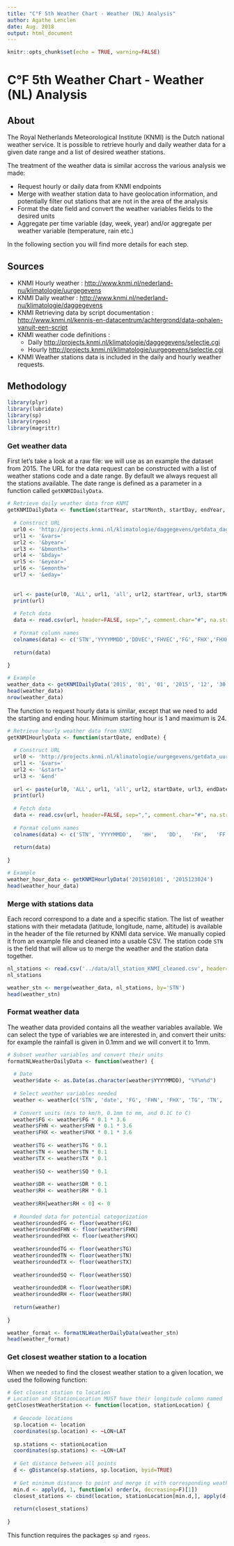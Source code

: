 ```yaml
---
title: "C°F 5th Weather Chart - Weather (NL) Analysis"
author: Agathe Lenclen
date: Aug. 2018
output: html_document
---
```



```r
knitr::opts_chunk$set(echo = TRUE, warning=FALSE)
```

# C°F 5th Weather Chart - Weather (NL) Analysis

## About 
The Royal Netherlands Meteorological Institute (KNMI) is the Dutch national weather service. It is possible to retrieve hourly and daily weather data for a given date range and a list of desired weather stations. 

The treatment of the weather data is similar accross the various analysis we made:

- Request hourly or daily data from KNMI endpoints
- Merge with weather station data to have geolocation information, and potentially filter out stations that are not in the area of the analysis
- Format the date field and convert the weather variables fields to the desired units
- Aggregate per time variable (day, week, year) and/or aggregate per weather variable (temperature, rain etc.)

In the following section you will find more details for each step.


## Sources
- KNMI Hourly weather : <http://www.knmi.nl/nederland-nu/klimatologie/uurgegevens>
- KNMI Daily weather :  <http://www.knmi.nl/nederland-nu/klimatologie/daggegevens>
- KNMI Retrieving data by script documentation : <http://www.knmi.nl/kennis-en-datacentrum/achtergrond/data-ophalen-vanuit-een-script>
- KNMI weather code definitions :
    * Daily <http://projects.knmi.nl/klimatologie/daggegevens/selectie.cgi>
    * Hourly <http://projects.knmi.nl/klimatologie/uurgegevens/selectie.cgi>
- KNMI Weather stations data is included in the daily and hourly weather requests.


## Methodology


```r

library(plyr)
library(lubridate)
library(sp)
library(rgeos)
library(magrittr)
```

### Get weather data
First let's take a look at a raw file: we will use as an example the dataset from 2015. The URL for the data request can be constructed with a list of weather stations code and a date range. By default we always request all the stations available. The date range is defined as a parameter in a function called `getKNMIDailyData`.

```r

# Retrieve daily weather data from KNMI
getKNMIDailyData <- function(startYear, startMonth, startDay, endYear, endMonth, endDay) {
  
  # Construct URL
  url0 <- 'http://projects.knmi.nl/klimatologie/daggegevens/getdata_dag.cgi?stns='
  url1 <- '&vars='
  url2 <- '&byear='
  url3 <- '&bmonth='
  url4 <- '&bday='
  url5 <- '&eyear='
  url6 <- '&emonth='
  url7 <- '&eday='
  
  
  url <- paste(url0, 'ALL', url1, 'all', url2, startYear, url3, startMonth, url4, startDay, url5, endYear, url6, endMonth, url7, endDay, sep="")
  print(url)
  
  # Fetch data
  data <- read.csv(url, header=FALSE, sep=",", comment.char="#", na.strings=" ")
  
  # Format column names
  colnames(data) <- c('STN','YYYYMMDD','DDVEC','FHVEC','FG','FHX','FHXH','FHN','FHNH','FXX','FXXH','TG','TN','TNH','TX','TXH','T10N','T10NH','SQ','SP','Q','DR','RH','RHX','RHXH','EV24','PG','PX','PXH','PN','PNH','VVN','VVNH','VVX','VVXH','NG','UG','UX','UXH','UN','UNH')
  
  return(data)
 
}

# Example
weather_data <- getKNMIDailyData('2015', '01', '01', '2015', '12', '30')
head(weather_data)
nrow(weather_data)
```


The function to request hourly data is similar, except that we need to add the starting and ending hour. Minimum starting hour is 1 and maximum is 24.

```r

# Retrieve hourly weather data from KNMI
getKNMIHourlyData <- function(startDate, endDate) {
  
  # Construct URL
  url0 <- 'http://projects.knmi.nl/klimatologie/uurgegevens/getdata_uur.cgi?stns='
  url1 <- '&vars='
  url2 <- '&start='
  url3 <- '&end'
  
  url <- paste(url0, 'ALL', url1, 'all', url2, startDate, url3, endDate, sep="")
  print(url)
  
  # Fetch data
  data <- read.csv(url, header=FALSE, sep=",", comment.char="#", na.strings=" ")
  
  # Format column names
  colnames(data) <- c('STN', 'YYYYMMDD',   'HH',   'DD',   'FH',   'FF',   'FX',    'T',  'T10',   'TD',   'SQ',    'Q',   'DR',   'RH',    'P',   'VV',    'N',    'U',   'WW',   'IX',    'M',    'R',    'S',    'O',    'Y')
  
  return(data)
  
}

# Example
weather_hour_data <- getKNMIHourlyData('2015010101', '2015123024')
head(weather_hour_data)
```


### Merge with stations data
Each record correspond to a date and a specific station. 
The list of weather stations with their metadata (latitude, longitude, name, altitude) is available in the header of the file returned by KNMI data service. We manually copied it from an example file and cleaned into a usable CSV. The station code `STN` is the field that will allow us to merge the weather and the station data together.

```r
nl_stations <- read.csv('../data/all_station_KNMI_cleaned.csv', header=TRUE, sep=",")
nl_stations

weather_stn <- merge(weather_data, nl_stations, by='STN')
head(weather_stn)
```


### Format weather data
The weather data provided contains all the weather variables available. We can select the type of variables we are interested in, and convert their units: for example the rainfall is given in 0.1mm and we will convert it to 1mm.

```r

# Subset weather variables and convert their units
formatNLWeatherDailyData <- function(weather) {
  
  # Date
  weather$date <- as.Date(as.character(weather$YYYYMMDD), "%Y%m%d")
  
  # Select weather variables needed
  weather <- weather[c('STN', 'date', 'FG', 'FHN', 'FHX', 'TG', 'TN', 'TX', 'SQ', 'DR', 'RH', 'LON', 'LAT')]
  
  # Convert units (m/s to km/h, 0.1mm to mm, and 0.1C to C)
  weather$FG <- weather$FG * 0.1 * 3.6
  weather$FHN <- weather$FHN * 0.1 * 3.6
  weather$FHX <- weather$FHX * 0.1 * 3.6
  
  weather$TG <- weather$TG * 0.1
  weather$TN <- weather$TN * 0.1
  weather$TX <- weather$TX * 0.1
  
  weather$SQ <- weather$SQ * 0.1
  
  weather$DR <- weather$DR * 0.1
  weather$RH <- weather$RH * 0.1
  
  weather$RH[weather$RH < 0] <- 0
  
  # Rounded data for potential categorization
  weather$roundedFG <- floor(weather$FG)
  weather$roundedFHN <- floor(weather$FHN)
  weather$roundedFHX <- floor(weather$FHX)
  
  weather$roundedTG <- floor(weather$TG)
  weather$roundedTN <- floor(weather$TN)
  weather$roundedTX <- floor(weather$TX)
  
  weather$roundedSQ <- floor(weather$SQ)
  
  weather$roundedDR <- floor(weather$DR)
  weather$roundedRH <- floor(weather$RH)
  
  return(weather)
  
}

weather_format <- formatNLWeatherDailyData(weather_stn)
head(weather_format)
```

### Get closest weather station to a location

When we needed to find the closest weather station to a given location, we used the following function:

```r

# Get closest station to location
# Location and StationLocation MUST have their longitude column named `LON` and their latitude column named `LAT`
getClosestWeatherStation <- function(location, stationLocation) {
  
  # Geocode locations
  sp.location <- location
  coordinates(sp.location) <- ~LON+LAT
  
  sp.stations <- stationLocation
  coordinates(sp.stations) <- ~LON+LAT
  
  # Get distance between all points
  d <- gDistance(sp.stations, sp.location, byid=TRUE)
  
  # Get minimum distance to point and merge it with corresponding weather station
  min.d <- apply(d, 1, function(x) order(x, decreasing=F)[1])
  closest_stations <- cbind(location, stationLocation[min.d,], apply(d, 1, function(x) sort(x, decreasing=F)[1]))
  
  return(closest_stations)
  
}

```

This function requires the packages `sp` and `rgeos`.

